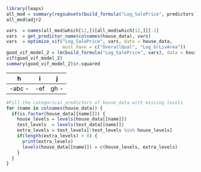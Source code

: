 ```r
library(leaps)
all_mod = summary(regsubsets(build_formula("Log_SalePrice", predictors), data = house_data, nvmax = 20))
all_mod$adjr2

vars  = names(all_mod$which[12,])[all_mod$which[12,]][-1]
vars  = get_predictor_name(colnames(house_data), vars)
vars  = optimize_vif("Log_SalePrice", vars, data = house_data, 
                     must_have = c("OverallQual", "Log_GrLivArea"))
good_vif_model_2 = lm(build_formula("Log_SalePrice", vars), data = house_data)
vif(good_vif_model_2)
summary(good_vif_model_2)$r.squared
```

|h         |i        |  j         |
|----------|---------|------------|
|-abc     -|-ef      |gh         -|

```r
#Fill the categorical predictors of house_data with missing levels
for (name in colnames(house_data)) {
  if(is.factor(house_data[[name]])) {
    house_levels = levels(house_data[[name]])
    test_levels  = levels(test_data[[name]])
    extra_levels = test_levels[!test_levels %in% house_levels]
    if(length(extra_levels) > 0) {
      print(extra_levels)
      levels(house_data[[name]]) = c(house_levels, extra_levels)
    }
  }
}
```